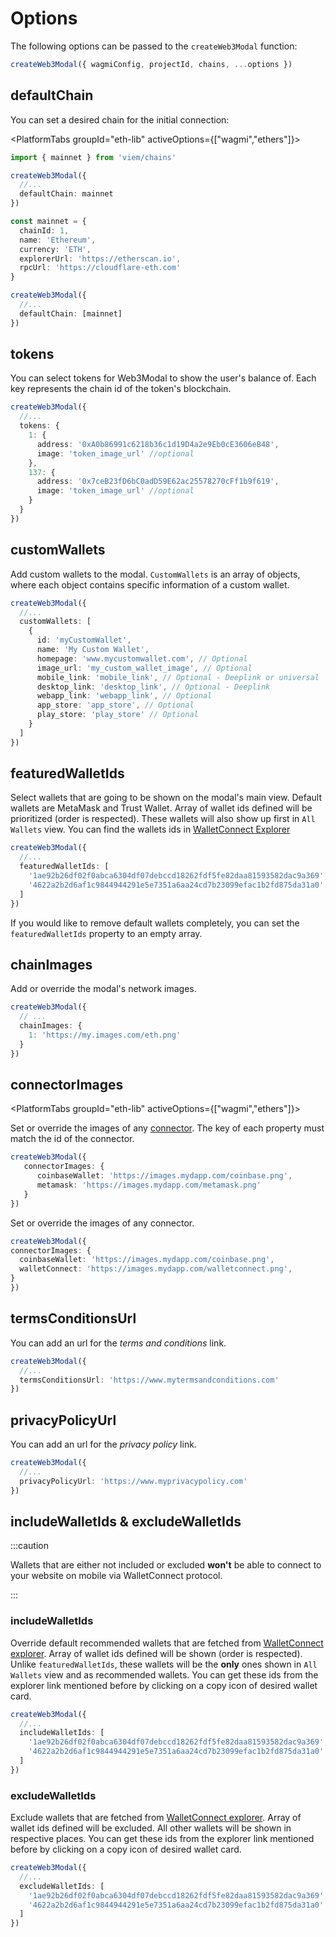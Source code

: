 
# Options

The following options can be passed to the `createWeb3Modal` function:

```ts
createWeb3Modal({ wagmiConfig, projectId, chains, ...options })
```

## defaultChain

You can set a desired chain for the initial connection:

<PlatformTabs groupId="eth-lib" activeOptions={["wagmi","ethers"]}>
<PlatformTabItem value="wagmi">

```ts
import { mainnet } from 'viem/chains'

createWeb3Modal({
  //...
  defaultChain: mainnet
})
```

</PlatformTabItem>
<PlatformTabItem value="ethers">

```ts
const mainnet = {
  chainId: 1,
  name: 'Ethereum',
  currency: 'ETH',
  explorerUrl: 'https://etherscan.io',
  rpcUrl: 'https://cloudflare-eth.com'
}

createWeb3Modal({
  //...
  defaultChain: [mainnet]
})
```

</PlatformTabItem>
</PlatformTabs>

## tokens

You can select tokens for Web3Modal to show the user's balance of. Each key represents the chain id of the token's blockchain.

```ts
createWeb3Modal({
  //...
  tokens: {
    1: {
      address: '0xA0b86991c6218b36c1d19D4a2e9Eb0cE3606eB48',
      image: 'token_image_url' //optional
    },
    137: {
      address: '0x7ceB23fD6bC0adD59E62ac25578270cFf1b9f619',
      image: 'token_image_url' //optional
    }
  }
})
```

## customWallets

Add custom wallets to the modal. `CustomWallets` is an array of objects, where each object contains specific information of a custom wallet.

```ts
createWeb3Modal({
  //...
  customWallets: [
    {
      id: 'myCustomWallet',
      name: 'My Custom Wallet',
      homepage: 'www.mycustomwallet.com', // Optional
      image_url: 'my_custom_wallet_image', // Optional
      mobile_link: 'mobile_link', // Optional - Deeplink or universal
      desktop_link: 'desktop_link', // Optional - Deeplink
      webapp_link: 'webapp_link', // Optional
      app_store: 'app_store', // Optional
      play_store: 'play_store' // Optional
    }
  ]
})
```

## featuredWalletIds

Select wallets that are going to be shown on the modal's main view. Default wallets are MetaMask and Trust Wallet.
Array of wallet ids defined will be prioritized (order is respected).
These wallets will also show up first in `All Wallets` view.
You can find the wallets ids in [WalletConnect Explorer](https://walletconnect.com/explorer?type=wallet)

```ts
createWeb3Modal({
  //...
  featuredWalletIds: [
    '1ae92b26df02f0abca6304df07debccd18262fdf5fe82daa81593582dac9a369',
    '4622a2b2d6af1c9844944291e5e7351a6aa24cd7b23099efac1b2fd875da31a0'
  ]
})
```

If you would like to remove default wallets completely, you can set the `featuredWalletIds` property to an empty array.

## chainImages

Add or override the modal's network images.

```ts
createWeb3Modal({
  // ...
  chainImages: {
    1: 'https://my.images.com/eth.png'
  }
})
```

## connectorImages

<PlatformTabs groupId="eth-lib" activeOptions={["wagmi","ethers"]}>
<PlatformTabItem value="wagmi">

Set or override the images of any [connector](https://wagmi.sh/core/connectors/injected). The key of each property must match the id of the connector.

```ts
createWeb3Modal({
   connectorImages: {
      coinbaseWallet: 'https://images.mydapp.com/coinbase.png',
      metamask: 'https://images.mydapp.com/metamask.png'
   }
})
```

</PlatformTabItem>
<PlatformTabItem value="ethers">

Set or override the images of any connector.

```ts
createWeb3Modal({
connectorImages: {
  coinbaseWallet: 'https://images.mydapp.com/coinbase.png',
  walletConnect: 'https://images.mydapp.com/walletconnect.png',
}
})
```

</PlatformTabItem>
</PlatformTabs>

## termsConditionsUrl

You can add an url for the _terms and conditions_ link.

```ts
createWeb3Modal({
  //...
  termsConditionsUrl: 'https://www.mytermsandconditions.com'
})
```

## privacyPolicyUrl

You can add an url for the _privacy policy_ link.

```ts
createWeb3Modal({
  //...
  privacyPolicyUrl: 'https://www.myprivacypolicy.com'
})
```

## includeWalletIds & excludeWalletIds

:::caution

Wallets that are either not included or excluded **won't** be able to connect to your website on mobile via WalletConnect protocol.

:::

### includeWalletIds

Override default recommended wallets that are fetched from [WalletConnect explorer](https://walletconnect.com/explorer?type=wallet).
Array of wallet ids defined will be shown (order is respected).
Unlike `featuredWalletIds`, these wallets will be the **only** ones shown in `All Wallets` view and as recommended wallets.
You can get these ids from the explorer link mentioned before by clicking on a copy icon of desired wallet card.

```ts
createWeb3Modal({
  //...
  includeWalletIds: [
    '1ae92b26df02f0abca6304df07debccd18262fdf5fe82daa81593582dac9a369',
    '4622a2b2d6af1c9844944291e5e7351a6aa24cd7b23099efac1b2fd875da31a0'
  ]
})
```

### excludeWalletIds

Exclude wallets that are fetched from [WalletConnect explorer](https://walletconnect.com/explorer?type=wallet).
Array of wallet ids defined will be excluded.
All other wallets will be shown in respective places.
You can get these ids from the explorer link mentioned before by clicking on a copy icon of desired wallet card.

```ts
createWeb3Modal({
  //...
  excludeWalletIds: [
    '1ae92b26df02f0abca6304df07debccd18262fdf5fe82daa81593582dac9a369',
    '4622a2b2d6af1c9844944291e5e7351a6aa24cd7b23099efac1b2fd875da31a0'
  ]
})
```